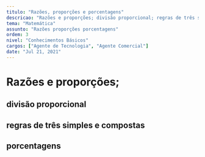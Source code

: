 ```yaml
---
titulo: "Razões, proporções e porcentagens"
descricao: "Razões e proporções; divisão proporcional; regras de três simples e compostas; porcentagens"
tema: "Matemática"
assunto: "Razões proporções porcentagens"
ordem: 3
nivel: "Conhecimentos Básicos"
cargos: ["Agente de Tecnologia", "Agente Comercial"]
date: "Jul 21, 2021"
---
```


# Razões e proporções; 
## divisão proporcional 
## regras de três simples e compostas
## porcentagens